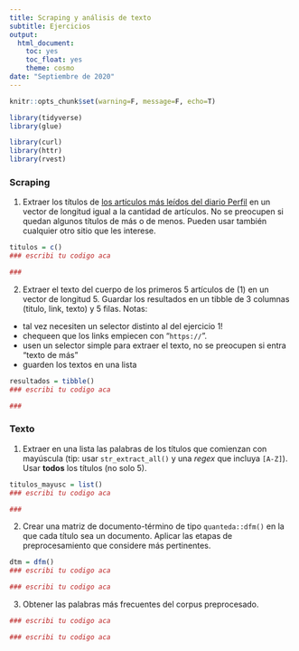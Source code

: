 ---
title: Scraping y análisis de texto
subtitle: Ejercicios
output:
  html_document:
    toc: yes
    toc_float: yes
    theme: cosmo
date: "Septiembre de 2020"
---


```{r setup, include = FALSE}
knitr::opts_chunk$set(warning=F, message=F, echo=T)

library(tidyverse)
library(glue)

library(curl)
library(httr)
library(rvest)
```

### Scraping 

1) Extraer los títulos de [los artículos más leídos del diario Perfil](https://www.perfil.com/mas-leidas) en un vector de longitud igual a la cantidad de artículos. No se preocupen si quedan algunos títulos de más o de menos. Pueden usar también cualquier otro sitio que les interese.

```{r}
titulos = c() 
### escribi tu codigo aca

###
```


2) Extraer el texto del cuerpo de los primeros 5 artículos de (1) en un vector de longitud 5. Guardar los resultados en un tibble de 3 columnas (titulo, link, texto) y 5 filas. Notas: 

- tal vez necesiten un selector distinto al del ejercicio 1! 
- chequeen que los links empiecen con "`https://`".
- usen un selector simple para extraer el texto, no se preocupen si entra "texto de más"
- guarden los textos en una lista

```{r}
resultados = tibble()
### escribi tu codigo aca

###
```


### Texto

1) Extraer en una lista las palabras de los títulos que comienzan con mayúscula (tip: usar `str_extract_all()` y una _regex_ que incluya `[A-Z]`). Usar **todos** los títulos (no solo 5).

```{r}
titulos_mayusc = list()
### escribi tu codigo aca

###
```

2) Crear una matriz de documento-término de tipo `quanteda::dfm()` en la que cada título sea un documento. Aplicar las etapas de preprocesamiento que considere más pertinentes. 

```{r}
dtm = dfm()
### escribi tu codigo aca

### escribi tu codigo aca
```

3) Obtener las palabras más frecuentes del corpus preprocesado.

```{r}
### escribi tu codigo aca

### escribi tu codigo aca
```
